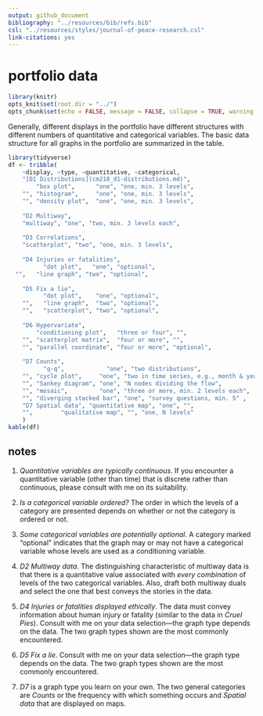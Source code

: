```yaml
---
output: github_document
bibliography: "../resources/bib/refs.bib" 
csl: "../resources/styles/journal-of-peace-research.csl"
link-citations: yes
---
```


# portfolio data

```r
library(knitr)
opts_knit$set(root.dir = "../")
opts_chunk$set(echo = FALSE, message = FALSE, collapse = TRUE, warning = FALSE)
```

Generally, different displays in the portfolio have different structures with different numbers of quantitative and categorical variables. The basic data structure for all graphs in the portfolio are summarized in the table. 


```r
library(tidyverse)
df <- tribble(
	~display, ~type, ~quantitative, ~categorical, 
	"[D1 Distributions](cm210_d1-distributions.md)", 
	    "box plot",      "one", "one, min. 3 levels", 
	"", "histogram",     "one", "one, min. 3 levels",
	"", "density plot",  "one", "one, min. 3 levels",
	
	"D2 Multiway", 
	"multiway", "one", "two, min. 3 levels each", 
	
	"D3 Correlations", 
	"scatterplot", "two", "one, min. 3 levels", 
	
	"D4 Injuries or fatalities", 
	      "dot plot",   "one", "optional", 
  "",   "line graph", "two", "optional", 
	
	"D5 Fix a lie", 
	      "dot plot",    "one", "optional", 
	"",   "line graph",  "two", "optional", 
	"",   "scatterplot", "two", "optional", 
	
	"D6 Hypervariate", 
	    "conditioning plot",   "three or four", "", 
	"", "scatterplot matrix",  "four or more", "", 
	"", "parallel coordinate", "four or more", "optional", 
	
	"D7 Counts", 
		  "q-q",            "one", "two distributions", 
	"", "cycle plot",     "one", "two in time series, e.g., month & year", 
	"", "Sankey diagram", "one", "N nodes dividing the flow",
	"", "mosaic",         "one", "three or more, min. 2 levels each", 
	"", "diverging stacked bar", "one", "survey questions, min. 5" , 
	"D7 Spatial data", "quantitative map", "one", "", 
	"",        "qualitative map", "", "one, N levels"
	)
kable(df)
```




<!-- ## distributions {#distributions} -->

<!-- [portfolio data] -->



## notes

1. *Quantitative variables are typically continuous*. If you encounter a quantitative variable (other than time) that is discrete rather than continuous, please consult with me on its suitability.

1. *Is a categorical variable ordered?* The order in which the levels of a category are presented depends on whether or not the category is ordered or not.

1. *Some categorical variables are potentially optional*. A category marked   "optional" indicates that the graph may or may not have a categorical variable whose levels are used as a conditioning variable.

1. *D2 Multiway data*. The distinguishing characteristic of multiway data is that there is a quantitative value associated with *every combination* of levels of the two categorical variables. Also, draft both multiway duals and select  the one that best conveys the stories in the data.

1. *D4 Injuries or fatalities displayed ethically*. The data must convey information about human injury or fatality (similar to the data in *Cruel Pies*). Consult with me on your data selection---the graph type depends on the data. The two graph types shown are the most commonly encountered.

1. *D5 Fix a lie*. Consult with me on your data selection---the graph type depends on the data. The two graph types shown are the most commonly encountered.

1. *D7* is a graph type you learn on your own. The two general categories are *Counts* or the frequency with which something occurs and *Spatial data* that are displayed on maps.




